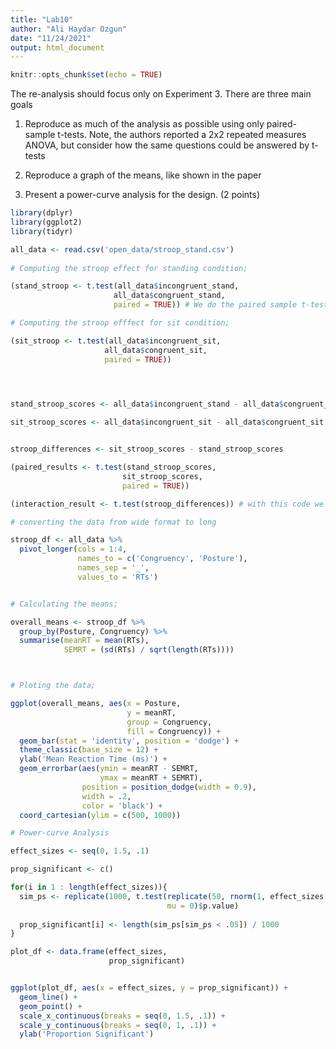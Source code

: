 ```yaml
---
title: "Lab10"
author: "Ali Haydar Ozgun"
date: "11/24/2021"
output: html_document
---
```


```r
knitr::opts_chunk$set(echo = TRUE)
```

The re-analysis should focus only on Experiment 3. There are three main goals

1. Reproduce as much of the analysis as possible using only paired-sample t-tests. Note, the authors reported a 2x2 repeated measures ANOVA, but consider how the same questions could be answered by t-tests

2. Reproduce a graph of the means, like shown in the paper

3. Present a power-curve analysis for the design. (2 points)


```r

library(dplyr)
library(ggplot2)
library(tidyr)

```


```r
all_data <- read.csv('open_data/stroop_stand.csv')
  
# Computing the stroop effect for standing condition;

(stand_stroop <- t.test(all_data$incongruent_stand,
                       all_data$congruent_stand,
                       paired = TRUE)) # We do the paired sample t-test to comparing to datain                                       # congurent stand column. 

# Computing the stroop efffect for sit condition;

(sit_stroop <- t.test(all_data$incongruent_sit,
                     all_data$congruent_sit,
                     paired = TRUE))


  
```



```r

stand_stroop_scores <- all_data$incongruent_stand - all_data$congruent_stand

sit_stroop_scores <- all_data$incongruent_sit - all_data$congruent_sit


stroop_differences <- sit_stroop_scores - stand_stroop_scores

(paired_results <- t.test(stand_stroop_scores,
                         sit_stroop_scores,
                         paired = TRUE))

(interaction_result <- t.test(stroop_differences)) # with this code we do one sampled t-test


```



```r

# converting the data from wide format to long

stroop_df <- all_data %>% 
  pivot_longer(cols = 1:4,
               names_to = c('Congruency', 'Posture'),
               names_sep = '_',
               values_to = 'RTs')


# Calculating the means;

overall_means <- stroop_df %>% 
  group_by(Posture, Congruency) %>% 
  summarise(meanRT = mean(RTs),
            SEMRT = (sd(RTs) / sqrt(length(RTs))))



# Ploting the data;

ggplot(overall_means, aes(x = Posture,
                          y = meanRT,
                          group = Congruency,
                          fill = Congruency)) +
  geom_bar(stat = 'identity', position = 'dodge') +
  theme_classic(base_size = 12) +
  ylab('Mean Reaction Time (ms)') +
  geom_errorbar(aes(ymin = meanRT - SEMRT,
                    ymax = meanRT + SEMRT),
                position = position_dodge(width = 0.9),
                width = .2,
                color = 'black') +
  coord_cartesian(ylim = c(500, 1000))


```



```r

# Power-curve Analysis

effect_sizes <- seq(0, 1.5, .1)

prop_significant <- c()

for(i in 1 : length(effect_sizes)){
  sim_ps <- replicate(1000, t.test(replicate(50, rnorm(1, effect_sizes[i], 1)),
                                   mu = 0)$p.value)
  
  prop_significant[i] <- length(sim_ps[sim_ps < .05]) / 1000
}

plot_df <- data.frame(effect_sizes,
                      prop_significant)


ggplot(plot_df, aes(x = effect_sizes, y = prop_significant)) +
  geom_line() +
  geom_point() +
  scale_x_continuous(breaks = seq(0, 1.5, .1)) +
  scale_y_continuous(breaks = seq(0, 1, .1)) +
  ylab('Proportion Significant')


```












